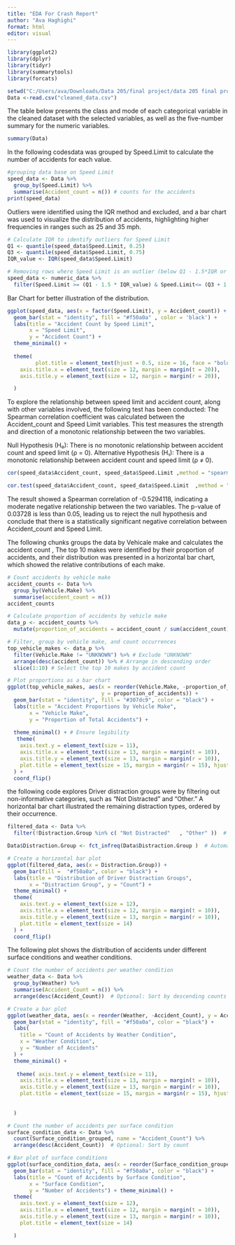 ---
title: "EDA For Crash Report"
author: "Ava Haghighi"
format: html
editor: visual
---

```{r loading librarys}
library(ggplot2)
library(dplyr)
library(tidyr)
library(summarytools)
library(forcats)

```

```{r Imported data}

setwd("C:/Users/ava/Downloads/Data 205/final project/data 205 final project")
Data <-read.csv("cleaned_data.csv")
```

The table below presents the class and mode of each categorical variable in the cleaned dataset with the selected variables, as well as the five-number summary for the numeric variables.

```{r Summary of Data}
summary(Data)
```

In the following codesdata was grouped by Speed.Limit to calculate the number of accidents for each value.

```{r Speedlimit group}
#grouping data base on Speed Limit 
speed_data <- Data %>%
  group_by(Speed.Limit) %>%
  summarise(Accident_count = n()) # counts for the accidents 
print(speed_data)

```

Outliers were identified using the IQR method and excluded, and a bar chart was used to visualize the distribution of accidents, highlighting higher frequencies in ranges such as 25 and 35 mph.

```{r Speed limit outliers }

# Calculate IQR to identify outliers for Speed Limit
Q1 <- quantile(speed_data$Speed.Limit, 0.25)
Q3 <- quantile(speed_data$Speed.Limit, 0.75)
IQR_value <- IQR(speed_data$Speed.Limit)

# Removing rows where Speed Limit is an outlier (below Q1 - 1.5*IQR or above Q3 + 1.5*IQR)
speed_data <- numeric_data %>%
  filter(Speed.Limit >= (Q1 - 1.5 * IQR_value) & Speed.Limit<= (Q3 + 1.5 * IQR_value))

```

Bar Chart for better illustration of the distribution.

```{r Bar plot of speed limmit }
ggplot(speed_data, aes(x = factor(Speed.Limit), y = Accident_count)) +
  geom_bar(stat = "identity", fill = "#f50a0a" , color = 'black') +
  labs(title = "Accident Count by Speed Limit",
       x = "Speed Limit",
       y = "Accident Count") + 
  theme_minimal() +
 
  theme(
         plot.title = element_text(hjust = 0.5, size = 16, face = "bold", margin = margin(b = 20)),
    axis.title.x = element_text(size = 12, margin = margin(t = 20)),
    axis.title.y = element_text(size = 12, margin = margin(r = 20)),

  ) 

```

To explore the relationship between speed limit and accident count, along with other variables involved, the following test has been conducted: The Spearman correlation coefficient was calculated between the Accident_count and Speed Limit variables. This test measures the strength and direction of a monotonic relationship between the two variables.

Null Hypothesis (H₀): There is no monotonic relationship between accident count and speed limit (ρ = 0).
Alternative Hypothesis (H₁): There is a monotonic relationship between accident count and speed limit (ρ ≠ 0).

```{r Spearman correlation }
cor(speed_data$Accident_count, speed_data$Speed.Limit ,method = "spearman")

cor.test(speed_data$Accident_count, speed_data$Speed.Limit  ,method = "spearman")
```
The result showed a Spearman correlation of -0.5294118, indicating a moderate negative relationship between the two variables. The p-value of 0.03728 is less than 0.05, leading us to reject the null hypothesis and conclude that there is a statistically significant negative correlation between Accident_count and Speed Limit.



The following chunks groups the data by Vehicale make and calculates the accident count ,  The top 10 makes were identified by their proportion of accidents, and their distribution was presented in a horizontal bar chart, which showed the relative contributions of each make.

```{r Vehicle make }
# Count accidents by vehicle make
accident_counts <- Data %>%
  group_by(Vehicle.Make) %>%
  summarise(accident_count = n())
accident_counts
```

```{r Bar chart of vehicle makes}
# Calculate proportion of accidents by vehicle make
data_p <- accident_counts %>%
  mutate(proportion_of_accidents = accident_count / sum(accident_count))

# Filter, group by vehicle make, and count occurrences
top_vehicle_makes <- data_p %>%
  filter(Vehicle.Make != "UNKNOWN") %>% # Exclude "UNKNOWN"
  arrange(desc(accident_count)) %>% # Arrange in descending order
  slice(1:10) # Select the top 10 makes by accident count

# Plot proportions as a bar chart
ggplot(top_vehicle_makes, aes(x = reorder(Vehicle.Make, -proportion_of_accidents), 
                              y = proportion_of_accidents)) +
  geom_bar(stat = "identity", fill = "#307dc9", color = "black") +
  labs(title = "Accident Proportions by Vehicle Make",
       x = "Vehicle Make",
       y = "Proportion of Total Accidents") +
  
  theme_minimal() + # Ensure legibility
   theme(
    axis.text.y = element_text(size = 11),
    axis.title.x = element_text(size = 13, margin = margin(t = 10)),
    axis.title.y = element_text(size = 13, margin = margin(r = 10)),
    plot.title = element_text(size = 15, margin = margin(r = 15), hjust = 0.5)
  ) +
  coord_flip()
```

the following code explores Driver distraction groups were  by filtering out non-informative categories, such as "Not Distracted" and "Other." A horizontal bar chart illustrated the remaining distraction types, ordered by their occurrence.

```{r Bar chart for Distraction Groups }
filtered_data <- Data %>%
  filter(!Distraction.Group %in% c( "Not Distracted"   , "Other" ))  # Excluding these groups

Data$Distraction.Group <- fct_infreq(Data$Distraction.Group )  # Automatically orders by frequency 

# Create a horizontal bar plot
ggplot(filtered_data, aes(x = Distraction.Group)) +
  geom_bar(fill =  "#f50a0a", color = "black") +
  labs(title = "Distribution of Driver Distraction Groups",
       x = "Distraction Group", y = "Count") +
  theme_minimal() +
  theme(
    axis.text.y = element_text(size = 12),
    axis.title.x = element_text(size = 12, margin = margin(t = 10)),
    axis.title.y = element_text(size = 13, margin = margin(r = 10)),
    plot.title = element_text(size = 14)
  ) +
  coord_flip()


```


The following plot shows the distribution of accidents under different surface conditions and weather conditions.

```{r Weather bar chart }
# Count the number of accidents per weather condition
weather_data <- Data %>%
  group_by(Weather) %>%
  summarise(Accident_Count = n()) %>%
  arrange(desc(Accident_Count))  # Optional: Sort by descending counts

# Create a bar plot
ggplot(weather_data, aes(x = reorder(Weather, -Accident_Count), y = Accident_Count)) +
  geom_bar(stat = "identity", fill = "#f50a0a", color = "black") +
  labs(
    title = "Count of Accidents by Weather Condition",
    x = "Weather Condition",
    y = "Number of Accidents"
  ) +
  theme_minimal() +
  
   theme( axis.text.y = element_text(size = 11),
    axis.title.x = element_text(size = 13, margin = margin(t = 10)),
    axis.title.y = element_text(size = 13, margin = margin(r = 10)),
    plot.title = element_text(size = 15, margin = margin(r = 15), hjust = 0.5)
    
  
  )
```


```{r Surface condition bar chart }
# Count the number of accidents per surface condition
surface_condition_data <- Data %>%
  count(Surface_condition_grouped, name = "Accident_Count") %>%
  arrange(desc(Accident_Count))  # Optional: Sort by count

# Bar plot of surface conditions
ggplot(surface_condition_data, aes(x = reorder(Surface_condition_grouped, -Accident_Count), y = Accident_Count)) +
  geom_bar(stat = "identity", fill = "#f50a0a", color = "black") +
  labs(title = "Count of Accidents by Surface Condition",
       x = "Surface Condition", 
       y = "Number of Accidents") + theme_minimal() +
  theme(
    axis.text.y = element_text(size = 12),
    axis.title.x = element_text(size = 12, margin = margin(t = 10)),
    axis.title.y = element_text(size = 13, margin = margin(r = 10)),
    plot.title = element_text(size = 14)

  ) 
```

